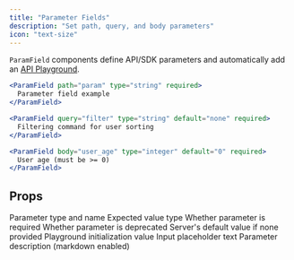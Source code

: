 ```yaml
---
title: "Parameter Fields"
description: "Set path, query, and body parameters"
icon: "text-size"
---
```


`ParamField` components define API/SDK parameters and automatically add an [API Playground](/api-playground/overview).

<RequestExample>

```jsx Example
<ParamField path="param" type="string" required>
  Parameter field example
</ParamField>

<ParamField query="filter" type="string" default="none" required>
  Filtering command for user sorting
</ParamField>

<ParamField body="user_age" type="integer" default="0" required>
  User age (must be >= 0)
</ParamField>
```

</RequestExample>

## Props

<ParamField body="query, path, body, or header" type="string">
  Parameter type and name
</ParamField>

<ParamField body="type" type="string">
  Expected value type
</ParamField>

<ParamField body="required" type="boolean">
  Whether parameter is required
</ParamField>

<ParamField body="deprecated" type="boolean">
  Whether parameter is deprecated
</ParamField>

<ParamField body="default" type="string">
  Server's default value if none provided
</ParamField>

<ParamField body="initialValue" type="any">
  Playground initialization value
</ParamField>

<ParamField body="placeholder" type="string">
  Input placeholder text
</ParamField>

<ParamField body="children" type="string">
  Parameter description (markdown enabled)
</ParamField>
</newContent>
</invoke>